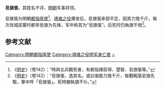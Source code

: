'''皂旗張'''，其姓名不详，[[明朝|明朝]]军事将领。

皂旗張为明朝[[都指挥使|都指挥使]]<ref>《[[明史|明史]]》（卷142）：“時與北兵戰死者，有都指揮莊得、楚智、皂旗張等。”</ref>。[[靖难之役|靖难之役]]爆发后，皂旗張率部平定，因其力挽千斤，每次攻城拔寨时都举皂旗为先锋，军中称其为“皂旗張”。后死时仍執旗不倒<ref>《[[明史|明史]]》（卷142）：“皂旗張，逸其名。或曰張能力挽千斤，每戰輒麾皂旗先驅，軍中呼「皂旗張」。死時猶執旗不仆。”</ref>。

==参考文献==
{{wikisource|明史/卷142}}
<div class="references-small">
<references />
</div>

{{明朝人物小作品}}
[[Category:明朝都指挥使|Category:明朝都指挥使]]
[[Category:靖难之役明军身亡者|Category:靖难之役明军身亡者]]
[[Category:张姓|~]]